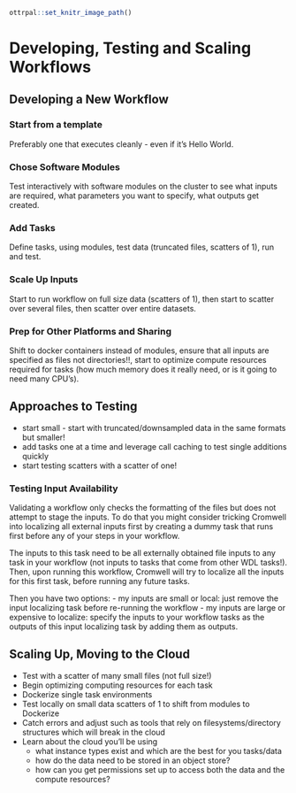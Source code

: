 ```r
ottrpal::set_knitr_image_path()
```

# Developing, Testing and Scaling Workflows


## Developing a New Workflow


### Start from a template
Preferably one that executes cleanly - even if it's Hello World.

### Chose Software Modules
Test interactively with software modules on the cluster to see what inputs are required, what parameters you want to specify, what outputs get created. 

### Add Tasks
Define tasks, using modules, test data (truncated files, scatters of 1), run and test.


### Scale Up Inputs
Start to run workflow on full size data (scatters of 1), then start to scatter over several files, then scatter over entire datasets. 


### Prep for Other Platforms and Sharing
Shift to docker containers instead of modules, ensure that all inputs are specified as files not directories!!, start to optimize compute resources required for tasks (how much memory does it really need, or is it going to need many CPU's).





## Approaches to Testing
- start small - start with truncated/downsampled data in the same formats but smaller!
- add tasks one at a time and leverage call caching to test single additions quickly
- start testing scatters with a scatter of one!


### Testing Input Availability

Validating a workflow only checks the formatting of the files but does not attempt to stage the inputs.  To do that you might consider tricking Cromwell into localizing all external inputs first by creating a dummy task that runs first before any of your steps in your workflow. 

The inputs to this task need to be all externally obtained file inputs to any task in your workflow (not inputs to tasks that come from other WDL tasks!).  Then, upon running this workflow, Cromwell will try to localize all the inputs for this first task, before running any future tasks.  

Then you have two options:
- my inputs are small or local: just remove the input localizing task before re-running the workflow
- my inputs are large or expensive to localize: specify the inputs to your workflow tasks as the outputs of this input localizing task by adding them as outputs.  

## Scaling Up, Moving to the Cloud
- Test with a scatter of many small files (not full size!)
- Begin optimizing computing resources for each task
- Dockerize single task environments
- Test locally on small data scatters of 1 to shift from modules to Dockerize
- Catch errors and adjust such as tools that rely on filesystems/directory structures which will break in the cloud
- Learn about the cloud you'll be using
  - what instance types exist and which are the best for you tasks/data
  - how do the data need to be stored in an object store?
  - how can you get permissions set up to access both the data and the compute resources?